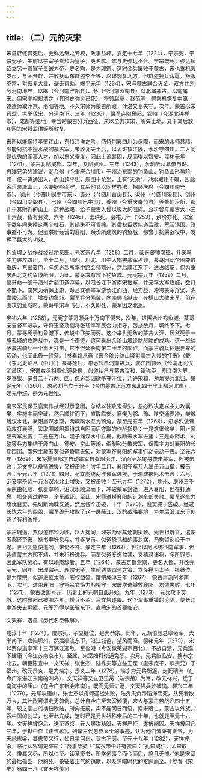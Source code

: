```yaml
---
---
---
```

title: （二）元的灭宋
---



宋自韩侂胄死后，史弥远继之专权，政事益坏。嘉定十七年（1224），宁宗死，宁宗无子，生前以宗室子贵和为皇子，更名竑。竑与史弥远不合。宁宗既死，弥远矫诏立另一宗室子贵诚为帝，更名昀，是为理宗。这时金兵屡败于蒙古，宋也乘机罢岁币，与金开衅，并收抚山东群盗李全等，以谋规复北方。但群盗拥兵跋扈，叛服不常，对恢复大业，毫无帮助。端平元年（1234），宋与蒙古联合灭金，双方并划分河南地界，以陈（今河南淮阳县）、蔡（今河南汝南县）以北属蒙古，以南属宋。但宋宰相郑清之（其时史弥远已死），将领赵葵、赵范等，想乘机恢复中原，遂遣师取汴京、洛阳等地。不久宋师为蒙古所败，汴洛又复失守。次年，蒙古以宋背盟，大举伐宋，分道南下。三年（1236），蒙军连陷襄阳、郢州（今湖北钟祥市）、成都等要地。幸当时蒙古分兵西征，未以全力攻宋，所失土地，又于其后数年间为宋将孟珙等所收复。

宋所以能保持半壁江山，东恃江淮之险，西恃荆襄四川为保障，而宋的水师甚精，颇能对抗不擅水战的蒙古军。宋收复失土后，以孟珙镇江陵，余玠守四川。二人同是优秀的军事人才，加以忠义奋发，因此上流甚固，局面得以暂安。淳祐元年（1241），蒙古复陷成都。次年，又陷叙州。三年（1243），余玠听从幕僚冉琎、冉璞兄弟的建议，徙合州（今重庆合川市）于州治东南的钓鱼山。钓鱼山形势险峻，仅一道通出入，而山顶平坦，周围十余里，上有“天池”，池水取用不竭，因此余玠筑城山上，以便据险而守。其后他又以同样办法，把顺庆府（今四川南充市）、阆州（今四川阆中市东）、蓬州（今四川营山县）、渠州（今四川渠县）、剑州（今四川剑阁县）、巴州（今四川巴中市）、夔州（今重庆奉节县）等处的治所，都迁于其附近的山上。这种战略，给予蒙古入侵以极大的阻碍。余玠曾与蒙古大小三十六战，皆有劳效。六年（1246），孟珙死。宝祐元年（1253），余玠亦死。宋室于数年间失掉这两个柱石，其损失不可言喻。其后权臣贾似道当政，荒淫误国，政事益不可为。但孟珙所经营的襄阳，余玠所建筑的钓鱼城，都曾于抗蒙战役中，发挥了巨大的功效。

钓鱼城之战作战经过示意图。元宪宗八年（1258）二月，蒙哥督师南征，并亲率主力进攻四川。至十二月，川西、川北、川中大部被蒙军占领，蒙哥因此企图夺取重庆，东出虁门，与忽必烈所率中路会师鄂州，然后顺江东下，进占临安，但为重庆西北之钓鱼城所阻。为此，蒙哥决意攻下钓鱼城。元宪宗九年（1259）二月，蒙哥命一部于涪州之蔺市造浮梁，以阻长江下游南宋援军，并亲率大军攻城，数月不能下。南宋为确保上游，命吕文德率军逆长江而西，经力战，冲垮蒙军浮梁，溯嘉陵江而北，增援钓鱼城。蒙军兵分两翼，向南顺流纵击，在槽山大败宋军。但在围攻钓鱼城时，蒙哥中宋军飞石，不久即死，蒙军因之北返。

宝祐六年（1258），元宪宗蒙哥领兵十万南下侵宋，次年，进围合州钓鱼城。蒙哥亲自督军进攻，守将王坚及副将张珏率军民合力拒守，苦战数月，城终不下。七月，蒙哥死于钓鱼城下，传说中飞矢而死。这个举世无敌的蒙古大汗，居然死于一座孤城的攻防战中，真是一个奇迹，这可看出余玠山城设防战略的成功。这一战给予蒙古骑兵一个重大打击，它不但延长南宋二十年的国祚，而蒙古骑兵征服世界的活动，也至此告一段落。［参看姚从吾《宋余玠设防山城对蒙古入侵的打击》（载《东北史论丛（中）》）］蒙哥死后，忽必烈自河南进兵，渡江围鄂州（今湖北武汉武昌区）。宋遣右丞相贾似道赴援，似道私自与蒙古议和，请称臣，割江南为界，岁奉银、绢各二十万两、匹。忽必烈因欲争夺汗位，乃许宋和，匆匆提兵北归。景定元年（1260），忽必烈自立于开平（今内蒙古正蓝旗东北四十里上都河北岸），建元中统，是为元世祖。

南宋军民保卫襄樊作战经过示意图。总结以往攻宋得失，忽必烈决定以主力攻襄樊，实施中间突破，然后顺江而下，直取临安。襄樊为鄂、豫、陕交通要冲，樊城居汉水北，襄阳居汉水南，两城隔水互为犄角。蒙至元五年（1268），忽必烈派诸将攻打襄阳，采取围城阻援待其自困而后夺取的作战指导：一是筑堡修垒，阻止襄阳宋军出击；二是在万山、灌子滩汉水中立栅，截断宋水军进援；三是命阿术、刘整等兵力集结于鹿门山、德安、京山等地，牵制和分散宋军，保障主力对襄阳的长期围困。南宋主政者贾似道昏聩无知，对蒙军在襄阳的军事行动无动于衷。至元六年（1269），宋将夏贵部才自动率军自黄州沿江、汉而至龙尾舟袭击蒙军，但被击败；范文虎以舟师进援，又被击败；次年二月，襄阳守军万人出击万山堡，被击败；至元八年（1271）四月，范文虎统两淮诸军进援，于湍滩被阿术击败；六月，范又率舟师十万沿汉水北上增援，又被击败；至元九年（1272），均州、房州三千军队由张顺、张贵率领，沿汉水顺流而下，冲破蒙军封锁，进入襄阳，但在打通襄、鄂交通过程中，全军战死。至此，宋师进援襄阳的计划全部失败。蒙军遂全力攻伐襄樊，先切断两城交通，然后各个击破，十年（1273），襄樊终于告破。经过长达六年的围困，蒙军终于攻取了这一屏蔽江、汉的战略要地，为尔后沿江东下创造了有利条件。

蒙古既退，贾似道讳和为胜，以大捷闻，理宗乃诏其还朝执政。元世祖既立，遣使者郝经至宋，持书申好息兵，并索岁币。似道恐讳和的事泄露，乃拘留郝经于中途。世祖复遣使追问，宋仍不答。景定三年（1262），世祖以阿术统征南军事，但适值蒙古内部不靖，并未积极进兵。而贾似道专恣益甚，又猜忌诸将，多所罪责，因此军队离心，有以地降敌者。五年（1264），蒙古定都燕京，更名大都，并改元至元。同年，宋理宗死。理宗无子，生前纳贾似道之策，立侄禥为太子。禥继位，是为度宗。似道进位太师，威权益盛。度宗咸淳三年（1267），蒙古再派阿术南下。次年，进围襄阳，守将吕文焕力战拒守，宋屡次遣将救襄阳，均遭失败。七年（1271），蒙古改国号元，历史上的元朝自此开始。九年（1273），元兵攻下樊城。这时襄阳已被围六年，援兵不至，吕文焕遂降。这个军事重镇的沦陷，使长江中游失去屏障，元军乃得以长驱东下，直捣宋的首都临安。

文天祥，选自《历代名臣像解》。

咸淳十年（1274），度宗死，子显继位，是为恭宗。同年，元派伯颜总率诸军，大举南下，攻陷鄂州。然后顺流东下，沿江城邑，望风而降。德祐元年（1275），宋以贾似道率军十三万溯江迎敌，至鲁港（今安徽芜湖市西北），不战自溃，元兵遂下建康（今江苏南京市）。至此，宋室始将似道免职。次月，元兵陷临安，掳恭宗北去。朝臣陈宜中、文天祥、张世杰、陆秀夫等立益王罡（度宗庶子，恭宗兄）于福州，改元景炎，是为端宗。景炎三年（1278），端宗为元兵所逼，走死碙洲（在今广东湛江东南硇洲岛），文天祥等又立卫王昺（端宗弟）为帝，改元祥兴，迁于南海中的厓山（在今广东新会市南）。既而元师进逼，文天祥兵败被擒。祥兴二年（1279），元军攻厓山，张世杰以舟师迎战失败，陆秀夫负帝蹈海而死，从死者数万人，其壮烈可谓史无前例。总计自金亡至宋室倾覆，宋人与蒙古苦战凡四十五年，较之蒙古的横扫欧陆，所向无前，实不能同日而语。南宋既亡，蒙古以外族并吞中国的创举，也至此完成，这时已是元世祖称帝后的二十年，也就是至元十六年。文天祥被俘后，送至燕京，元人屡次劝降，天祥严拒，遂被幽囚。天祥被囚凡三年，于狱中作《正气歌》，列举古代忠臣义士的事迹，认为他们皆秉有正气，为天地栋梁，其忠节义行，如日星河岳，亘古不磨。至元十九年（1282），天祥被杀，临行从容谓吏卒曰：“吾事毕矣！”其衣带中并有赞曰：“孔曰成仁，孟曰取义，惟其义尽，所以仁至。读圣贤书，所学何事？而今而后，庶几无愧。”他是宋室的最后孤臣，他的死，象征着正气的销歇，以及黑暗时代的接踵而至。［参看《宋史》卷四一八《文天祥传》］